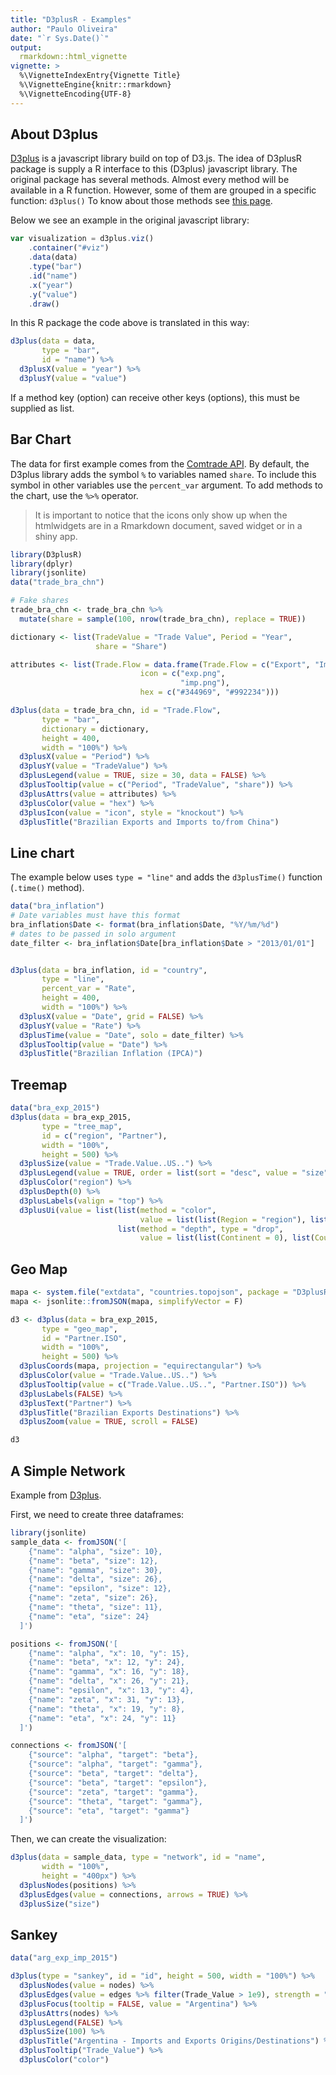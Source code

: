 ```yaml
---
title: "D3plusR - Examples"
author: "Paulo Oliveira"
date: "`r Sys.Date()`"
output: 
  rmarkdown::html_vignette
vignette: >
  %\VignetteIndexEntry{Vignette Title}
  %\VignetteEngine{knitr::rmarkdown}
  %\VignetteEncoding{UTF-8}
---
```


## About D3plus

[D3plus](https://d3plus.org/) is a javascript library build on top of D3.js. The idea of D3plusR package is supply a R interface to this (D3plus) javascript library. The original package has several methods. Almost every method will be available in a R function. However, some of them are grouped in a specific function: `d3plus()` To know about those methods see [this page](https://github.com/alexandersimoes/d3plus/wiki/Visualizations).

Below we see an example in the original javascript library:

```js
var visualization = d3plus.viz()
    .container("#viz")
    .data(data)
    .type("bar")
    .id("name")
    .x("year")
    .y("value")
    .draw()
```

In this R package the code above is translated in this way:

```r
d3plus(data = data,
       type = "bar",
       id = "name") %>% 
  d3plusX(value = "year") %>% 
  d3plusY(value = "value")
```

If a method key (option) can receive other keys (options), this must be supplied as list.

## Bar Chart

The data for first example comes from the [Comtrade API](https://comtrade.un.org/data/doc/api). By default, the D3plus library adds the symbol `%` to variables named `share`. To include this symbol in other variables use the `percent_var` argument. To add methods to the chart, use the ` %>% ` operator.

> It is important to notice that the icons only show up when the htmlwidgets are in a Rmarkdown document, saved widget or in a shiny app. 

```r
library(D3plusR)
library(dplyr)
library(jsonlite)
data("trade_bra_chn")

# Fake shares
trade_bra_chn <- trade_bra_chn %>% 
  mutate(share = sample(100, nrow(trade_bra_chn), replace = TRUE))

dictionary <- list(TradeValue = "Trade Value", Period = "Year",
                   share = "Share")

attributes <- list(Trade.Flow = data.frame(Trade.Flow = c("Export", "Import"),
                             icon = c("exp.png",
                                      "imp.png"),
                             hex = c("#344969", "#992234")))

d3plus(data = trade_bra_chn, id = "Trade.Flow",
       type = "bar",
       dictionary = dictionary,
       height = 400,
       width = "100%") %>% 
  d3plusX(value = "Period") %>% 
  d3plusY(value = "TradeValue") %>% 
  d3plusLegend(value = TRUE, size = 30, data = FALSE) %>% 
  d3plusTooltip(value = c("Period", "TradeValue", "share")) %>% 
  d3plusAttrs(value = attributes) %>% 
  d3plusColor(value = "hex") %>% 
  d3plusIcon(value = "icon", style = "knockout") %>% 
  d3plusTitle("Brazilian Exports and Imports to/from China")
```

## Line chart 

The example below uses `type = "line"` and adds the `d3plusTime()` function (`.time()` method).


```r
data("bra_inflation")
# Date variables must have this format
bra_inflation$Date <- format(bra_inflation$Date, "%Y/%m/%d")
# dates to be passed in solo argument
date_filter <- bra_inflation$Date[bra_inflation$Date > "2013/01/01"]


d3plus(data = bra_inflation, id = "country",
       type = "line",
       percent_var = "Rate",
       height = 400,
       width = "100%") %>% 
  d3plusX(value = "Date", grid = FALSE) %>% 
  d3plusY(value = "Rate") %>% 
  d3plusTime(value = "Date", solo = date_filter) %>% 
  d3plusTooltip(value = "Date") %>% 
  d3plusTitle("Brazilian Inflation (IPCA)")

```

## Treemap

```r
data("bra_exp_2015")
d3plus(data = bra_exp_2015,
       type = "tree_map",
       id = c("region", "Partner"),
       width = "100%",
       height = 500) %>% 
  d3plusSize(value = "Trade.Value..US..") %>% 
  d3plusLegend(value = TRUE, order = list(sort = "desc", value = "size")) %>% 
  d3plusColor("region") %>% 
  d3plusDepth(0) %>% 
  d3plusLabels(valign = "top") %>% 
  d3plusUi(value = list(list(method = "color",
                             value = list(list(Region = "region"), list(Value = "Trade.Value..US.."))),
                        list(method = "depth", type = "drop",
                             value = list(list(Continent = 0), list(Country = 1)))))
```

## Geo Map

```r
mapa <- system.file("extdata", "countries.topojson", package = "D3plusR")
mapa <- jsonlite::fromJSON(mapa, simplifyVector = F)

d3 <- d3plus(data = bra_exp_2015,
       type = "geo_map",
       id = "Partner.ISO",
       width = "100%",
       height = 500) %>% 
  d3plusCoords(mapa, projection = "equirectangular") %>% 
  d3plusColor(value = "Trade.Value..US..") %>% 
  d3plusTooltip(value = c("Trade.Value..US..", "Partner.ISO")) %>% 
  d3plusLabels(FALSE) %>% 
  d3plusText("Partner") %>% 
  d3plusTitle("Brazilian Exports Destinations") %>% 
  d3plusZoom(value = TRUE, scroll = FALSE) 

d3

```

## A Simple Network

Example from [D3plus](http://d3plus.org/examples/advanced/9956853/).

First, we need to create three dataframes:

```r
library(jsonlite)
sample_data <- fromJSON('[
    {"name": "alpha", "size": 10},
    {"name": "beta", "size": 12},
    {"name": "gamma", "size": 30},
    {"name": "delta", "size": 26},
    {"name": "epsilon", "size": 12},
    {"name": "zeta", "size": 26},
    {"name": "theta", "size": 11},
    {"name": "eta", "size": 24}
  ]')

positions <- fromJSON('[
    {"name": "alpha", "x": 10, "y": 15},
    {"name": "beta", "x": 12, "y": 24},
    {"name": "gamma", "x": 16, "y": 18},
    {"name": "delta", "x": 26, "y": 21},
    {"name": "epsilon", "x": 13, "y": 4},
    {"name": "zeta", "x": 31, "y": 13},
    {"name": "theta", "x": 19, "y": 8},
    {"name": "eta", "x": 24, "y": 11}
  ]')

connections <- fromJSON('[
    {"source": "alpha", "target": "beta"},
    {"source": "alpha", "target": "gamma"},
    {"source": "beta", "target": "delta"},
    {"source": "beta", "target": "epsilon"},
    {"source": "zeta", "target": "gamma"},
    {"source": "theta", "target": "gamma"},
    {"source": "eta", "target": "gamma"}
  ]')
```

Then, we can create the visualization:

```r
d3plus(data = sample_data, type = "network", id = "name",
       width = "100%",
       height = "400px") %>% 
  d3plusNodes(positions) %>% 
  d3plusEdges(value = connections, arrows = TRUE) %>% 
  d3plusSize("size")
```

## Sankey

```r
data("arg_exp_imp_2015")

d3plus(type = "sankey", id = "id", height = 500, width = "100%") %>% 
  d3plusNodes(value = nodes) %>% 
  d3plusEdges(value = edges %>% filter(Trade_Value > 1e9), strength = "Trade_Value") %>% 
  d3plusFocus(tooltip = FALSE, value = "Argentina") %>% 
  d3plusAttrs(nodes) %>% 
  d3plusLegend(FALSE) %>% 
  d3plusSize(100) %>% 
  d3plusTitle("Argentina - Imports and Exports Origins/Destinations") %>% 
  d3plusTooltip("Trade_Value") %>% 
  d3plusColor("color")
```


